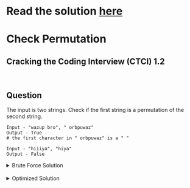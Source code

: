 # Read the solution [here](https://quastor.org/cracking-the-coding-interview/arrays-and-strings/check-permutation)

# Check Permutation

## Cracking the Coding Interview (CTCI) 1.2

<br />

## Question

The input is two strings. Check if the first string is a permutation of the second string.

```
Input - "wazup bro", " orbpuwaz"
Output - True
# the first character in " orbpuwaz" is a " "

Input - "hiiiya", "hiya"
Output - False
```

<details>
  <summary>Brute Force Solution</summary>

We can first check to make sure the lengths of both strings are the same. If the lengths are different, then we immediately know that the strings are not permuations of each other.

<br />

Sort the characters in both strings. Then, check if the strings are equivalent. 

<br />

If they are, that means that they consist of the same characters and are a permutation of each other.

<br />

The time complexity is $$O(n \log n)$$ since we're sorting the characters in both strings. The space complexity is $$O(n)$$ since we're creating new strings for `s1` and `s2`.

```python
def checkPermutation(s1, s2):
    if len(s1) != len(s2):
        return False

    s1, s2 = sorted(s1), sorted(s2)
    return s1 == s2
```

</details>

<br />

<details>
  <summary>Optimized Solution</summary>

  We want to check if both strings consist of the same characters.

  <br />

  We can do this by creating a dictionary of character counts for the first string.

  <br />

  We iterate through the first string and count the number of times each character appears. As we iterate through the first string, if we come across a character that is not in the dictionary, we add the character as a key in the dictionary and give it a value of `1`. If the character is already a key in the dictionary, then we increment it's value.

  <br />

  With the dictionary of character counts for the first string, we now want to compare it to the second string and make sure the second string has all the same characters. If so, then we know that the second string is a permutation of the first string.

  <br />

  We iterate through the second string and check if the character is a key in our dictionary. If it's not a key, then we immediately know that the second string *is not* a permutation of the first string and we can return `False`. If the character is a key in our dictionary, then we can decrement the value for that key. If the value is now `0`, then we can delete that key from our dictionary.

  <br />

  If the second string is a permutation of the first string, the dictionary should now be empty. So we'll return `True` if our character counts dictionary is empty and `False` otherwise.

  <br />

  The time complexity is $$O(n)$$. The space complexity is $$O(n)$$.

```python
def checkPermutation(s1, s2):
    if len(s1) != len(s2):
        return False

    count = {}
    for i in s1:
        count[i] = count.get(i, 0) + 1
    for i in s2:
        if i in count:
            count[i] -= 1
            if count[i] == 0:
                del count[i]
        else:
            return False
    return len(count) == 0
```
</details>
